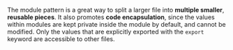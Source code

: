 The module pattern is a great way to split a larger file into **multiple smaller**, **reusable pieces**. It also promotes **code encapsulation**, since the values within modules are kept private inside the module by default, and cannot be modified. Only the values that are explicitly exported with the `export` keyword are accessible to other files.
